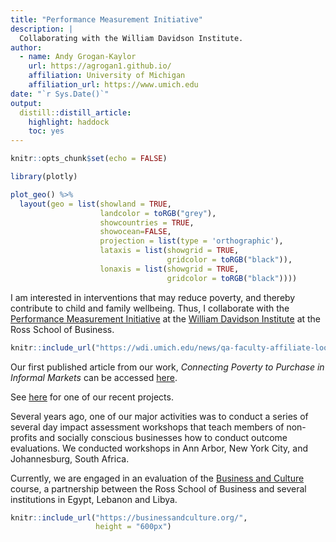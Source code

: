 ```yaml
---
title: "Performance Measurement Initiative"
description: |
  Collaborating with the William Davidson Institute.
author:
  - name: Andy Grogan-Kaylor 
    url: https://agrogan1.github.io/
    affiliation: University of Michigan
    affiliation_url: https://www.umich.edu
date: "`r Sys.Date()`"
output:
  distill::distill_article:
    highlight: haddock
    toc: yes
---
```


```r

knitr::opts_chunk$set(echo = FALSE)

```

```r

library(plotly)

plot_geo() %>%
  layout(geo = list(showland = TRUE,  
                    landcolor = toRGB("grey"),
                    showcountries = TRUE,
                    showocean=FALSE, 
                    projection = list(type = 'orthographic'),
                    lataxis = list(showgrid = TRUE,
                                   gridcolor = toRGB("black")),
                    lonaxis = list(showgrid = TRUE,
                                   gridcolor = toRGB("black")))) 

```


I am interested in interventions that may reduce poverty, and thereby contribute to child and family wellbeing.  Thus, I collaborate with the [Performance Measurement Initiative](http://wdi.umich.edu/initiatives/performance-measurement/) at the  [William Davidson Institute](http://wdi.umich.edu/) at the Ross School of Business. 

```r

knitr::include_url("https://wdi.umich.edu/news/qa-faculty-affiliate-looks-for-real-world-applications/")

```


Our first published article from our work, *Connecting Poverty to Purchase in Informal Markets* can be accessed [here](http://doi.org/10.1002/sej.1173).

See [here](http://wdi.umich.edu/programs-projects/danone-ecosystem-fund-semilla-impact-assessment/) for one of our recent projects.
 
Several years ago, one of our major activities was to conduct a series of several day impact assessment workshops that teach members of non-profits and socially conscious businesses how to conduct outcome evaluations.  We conducted workshops in Ann Arbor, New York City, and Johannesburg, South Africa. 

Currently, we are engaged in an evaluation of the [Business and Culture](https://businessandculture.org/about/) course, a partnership between the Ross School of Business and several institutions in Egypt, Lebanon and Libya.

```r

knitr::include_url("https://businessandculture.org/",
                   height = "600px")

```









